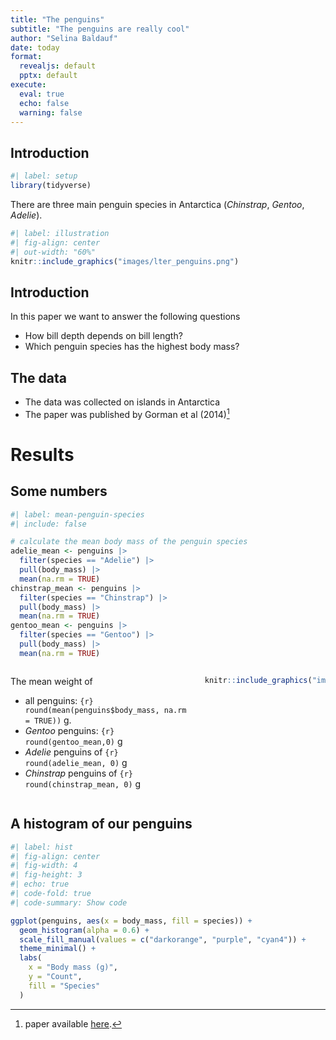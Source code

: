 ```yaml
---
title: "The penguins"
subtitle: "The penguins are really cool"
author: "Selina Baldauf"
date: today
format: 
  revealjs: default
  pptx: default
execute: 
  eval: true
  echo: false
  warning: false
---
```


## Introduction


```r
#| label: setup
library(tidyverse)
```



There are three main penguin species in Antarctica (*Chinstrap*, *Gentoo*, *Adelie*).

```r
#| label: illustration
#| fig-align: center
#| out-width: "60%"
knitr::include_graphics("images/lter_penguins.png")
```

## Introduction

In this paper we want to answer the following questions

::: {.incremental}

- How bill depth depends on bill length?
- Which penguin species has the highest body mass?

:::

## The data

- The data was collected on islands in Antarctica
- The paper was published by Gorman et al (2014)^[paper available [here](https://doi.org/10.1371/journal.pone.0090081).]

# Results

## Some numbers

```r
#| label: mean-penguin-species
#| include: false

# calculate the mean body mass of the penguin species
adelie_mean <- penguins |>
  filter(species == "Adelie") |>
  pull(body_mass) |>
  mean(na.rm = TRUE)
chinstrap_mean <- penguins |>
  filter(species == "Chinstrap") |>
  pull(body_mass) |>
  mean(na.rm = TRUE)
gentoo_mean <- penguins |>
  filter(species == "Gentoo") |>
  pull(body_mass) |>
  mean(na.rm = TRUE)
```

::: {.columns}

::: {.column width="60%"}

The mean weight of

- all penguins: `{r} round(mean(penguins$body_mass, na.rm = TRUE))` g.
- *Gentoo* penguins: `{r} round(gentoo_mean,0)` g
- *Adelie* penguins of `{r} round(adelie_mean, 0)` g
- *Chinstrap* penguins of `{r} round(chinstrap_mean, 0)` g

:::

::: {.column width="40%"}

```r
knitr::include_graphics("images/lter_penguins.png")
```

:::

:::

## A histogram of our penguins

```r
#| label: hist
#| fig-align: center
#| fig-width: 4
#| fig-height: 3
#| echo: true
#| code-fold: true
#| code-summary: Show code

ggplot(penguins, aes(x = body_mass, fill = species)) +
  geom_histogram(alpha = 0.6) +
  scale_fill_manual(values = c("darkorange", "purple", "cyan4")) +
  theme_minimal() +
  labs(
    x = "Body mass (g)",
    y = "Count",
    fill = "Species"
  )
```